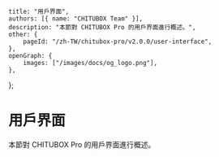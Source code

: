 	title: "用戶界面",
	authors: [{ name: "CHITUBOX Team" }],
	description: "本節對 CHITUBOX Pro 的用戶界面進行概述。",
	other: {
		pageId: "/zh-TW/chitubox-pro/v2.0.0/user-interface",
	},
	openGraph: {
		images: ["/images/docs/og_logo.png"],
	},
};

# 用戶界面

本節對 CHITUBOX Pro 的用戶界面進行概述。
